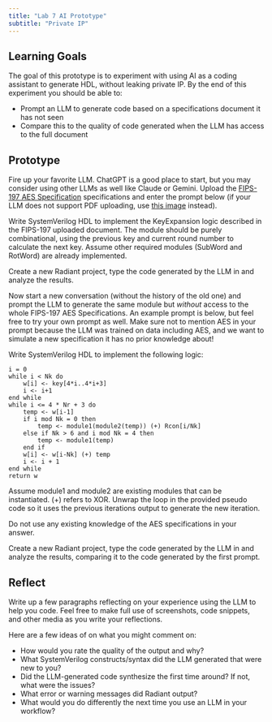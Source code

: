 ```yaml
---
title: "Lab 7 AI Prototype"
subtitle: "Private IP"
---
```


## Learning Goals

The goal of this prototype is to experiment with using AI as a coding assistant to generate HDL, without leaking private IP. By the end of this experiment you should be able to:

- Prompt an LLM to generate code based on a specifications document it has not seen
- Compare this to the quality of code generated when the LLM has access to the full document

## Prototype

Fire up your favorite LLM. ChatGPT is a good place to start, but you may consider using other LLMs as well like Claude or Gemini. Upload the [FIPS-197 AES Specification](/assets/doc/NIST.FIPS.197-upd1.pdf) specifications and enter the prompt below (if your LLM does not support PDF uploading, use [this image](./images/ai-prototype-key-expansion.png) instead).

::: {.callout-note title="LLM Prompt"}
Write SystemVerilog HDL to implement the KeyExpansion logic described in the FIPS-197 uploaded document. The module should be purely combinational, using the previous key and current round number to calculate the next key. Assume other required modules (SubWord and RotWord) are already implemented.
:::

Create a new Radiant project, type the code generated by the LLM in and analyze the results. 

Now start a new conversation (without the history of the old one) and prompt the LLM to generate the same module but *without* access to the whole FIPS-197 AES Specifications. An example prompt is below, but feel free to try your own prompt as well. Make sure not to mention AES in your prompt because the LLM was trained on data including AES, and we want to simulate a new specification it has no prior knowledge about!

::: {.callout-note title="LLM Prompt"}
Write SystemVerilog HDL to implement the following logic:
```
i = 0
while i < Nk do
    w[i] <- key[4*i..4*i+3]
    i <- i+1
end while
while i <= 4 * Nr + 3 do
    temp <- w[i-1]
    if i mod Nk = 0 then
        temp <- module1(module2(temp)) (+) Rcon[i/Nk]
    else if Nk > 6 and i mod Nk = 4 then
        temp <- module1(temp)
    end if
    w[i] <- w[i-Nk] (+) temp
    i <- i + 1
end while
return w
```
Assume module1 and module2 are existing modules that can be instantiated. (+) refers to XOR. Unwrap the loop in the provided pseudo code so it uses the previous iterations output to generate the new iteration.

Do not use any existing knowledge of the AES specifications in your answer.
:::

Create a new Radiant project, type the code generated by the LLM in and analyze the results, comparing it to the code generated by the first prompt.

## Reflect

Write up a few paragraphs reflecting on your experience using the LLM to help you code. Feel free to make full use of screenshots, code snippets, and other media as you write your reflections.

Here are a few ideas of on what you might comment on:

- How would you rate the quality of the output and why?
- What SystemVerilog constructs/syntax did the LLM generated that were new to you?
- Did the LLM-generated code synthesize the first time around? If not, what were the issues?
- What error or warning messages did Radiant output?
- What would you do differently the next time you use an LLM in your workflow?


